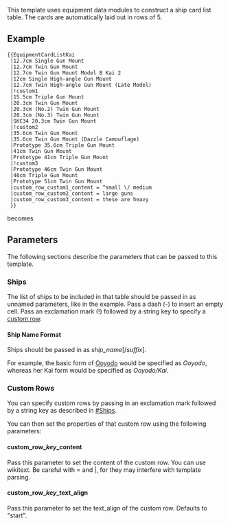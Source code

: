 This template uses equipment data modules to construct a ship card list table. The cards are automatically laid out in rows of 5.

==Example==

 <nowiki>{{EquipmentCardListKai
 |12.7cm Single Gun Mount
 |12.7cm Twin Gun Mount
 |12.7cm Twin Gun Mount Model B Kai 2
 |12cm Single High-angle Gun Mount
 |12.7cm Twin High-angle Gun Mount (Late Model)
 |!custom1
 |15.5cm Triple Gun Mount
 |20.3cm Twin Gun Mount
 |20.3cm (No.2) Twin Gun Mount
 |20.3cm (No.3) Twin Gun Mount
 |SKC34 20.3cm Twin Gun Mount
 |!custom2
 |35.6cm Twin Gun Mount
 |35.6cm Twin Gun Mount (Dazzle Camouflage)
 |Prototype 35.6cm Triple Gun Mount
 |41cm Twin Gun Mount
 |Prototype 41cm Triple Gun Mount
 |!custom3
 |Prototype 46cm Twin Gun Mount
 |46cm Triple Gun Mount
 |Prototype 51cm Twin Gun Mount
 |custom_row_custom1_content = ^small \/ medium
 |custom_row_custom2_content = large guns
 |custom_row_custom3_content = these are heavy
 }}</nowiki>

<div class="mw-collapsible mw-collapsed">
becomes

<div class="mw-collapsible-content">{{EquipmentCardListKai
|12.7cm Single Gun Mount
|12.7cm Twin Gun Mount
|12.7cm Twin Gun Mount Model B Kai 2
|12cm Single High-angle Gun Mount
|12.7cm Twin High-angle Gun Mount (Late Model)
|!custom1
|15.5cm Triple Gun Mount
|20.3cm Twin Gun Mount
|20.3cm (No.2) Twin Gun Mount
|20.3cm (No.3) Twin Gun Mount
|SKC34 20.3cm Twin Gun Mount
|!custom2
|35.6cm Twin Gun Mount
|35.6cm Twin Gun Mount (Dazzle Camouflage)
|Prototype 35.6cm Triple Gun Mount
|41cm Twin Gun Mount
|Prototype 41cm Triple Gun Mount
|!custom3
|Prototype 46cm Twin Gun Mount
|46cm Triple Gun Mount
|Prototype 51cm Twin Gun Mount
|custom_row_custom1_content = ^small \/ medium
|custom_row_custom2_content = large guns
|custom_row_custom3_content = these are heavy
}}
</div>
</div>

==Parameters==

The following sections describe the parameters that can be passed to this template.

===Ships===

The list of ships to be included in that table should be passed in as unnamed parameters, like in the example.
Pass a dash (-) to insert an empty cell.
Pass an exclamation mark (!) followed by a string key to specify a [[#Custom Rows|custom row]].

====Ship Name Format====

Ships should be passed in as ''ship_name''[/''suffix''].

For example, the basic form of [[Ooyodo]] would be specified as ''Ooyodo'', whereas her Kai form would be specified as ''Ooyodo/Kai''.

===Custom Rows===

You can specify custom rows by passing in an exclamation mark followed by a string key as described in [[#Ships]].

You can then set the properties of that custom row using the following parameters:

====custom_row_''key''_content====

Pass this parameter to set the content of the custom row. You can use wikitext. Be careful with = and |, for they may interfere with template parsing.

====custom_row_''key''_text_align====

Pass this parameter to set the text_align of the custom row. Defaults to "start".

<includeonly>[[Category:Templates that use equipment data modules|{{PAGENAME}}]]</includeonly><noinclude>[[Category:Template documentation|{{PAGENAME}}]]</noinclude>